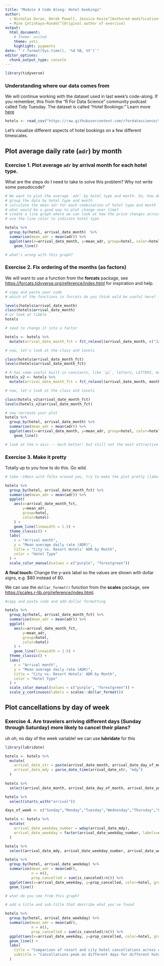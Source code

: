 ```yaml
---
title: "Module 4 Code Along: Hotel bookings"
author:
  - Nicholas Duran, Derek Powell, Jessica Kosie^[Authored modifications to original code]
  - Mine Çetinkaya-Rundel^[Original author of exercise]
output:
  html_document:
    # theme: united
    theme: yeti
    highlight: pygments
date: "`r format(Sys.time(), '%d %B, %Y')`"
editor_options: 
  chunk_output_type: console
---
```


```r

library(tidyverse)

```

### Understanding where our data comes from

We will continue working with the dataset used in last week's code-along. If you remember, this from the "R For Data Science" community podcast called Tidy Tuesday. The dataset is called "Hotel Bookings:" Learn more [here](https://github.com/rfordatascience/tidytuesday/blob/master/data/2020/2020-02-11/readme.md)

```r

hotels <- read_csv("https://raw.githubusercontent.com/rfordatascience/tidytuesday/master/data/2020/2020-02-11/hotels.csv")

```

Let's visualize different aspects of hotel bookings on a few different timescales.

## Plot average daily rate (`adr`) by month

### Exercise 1. Plot average `adr` by arrival month for each hotel type. 

What are the steps do I need to take to solve this problem? Why not write some pseudocode?

```r

# We want to plot the average `adr` by hotel type and month. So, how do we do that?
# group the data by hotel type and month
# calculate the mean adr for each combination of hotel type and month
# what would be a good way to plot change over time?
# create a line graph where we can look at how the price changes across months - line graphs are good for plotting change over time
# use the line color to indicate hotel type

hotels %>% 
  group_by(hotel, arrival_date_month)  %>% 
  summarise(mean_adr = mean(adr)) %>%
  ggplot(aes(x=arrival_date_month, y=mean_adr, group=hotel, color=hotel)) +
    geom_line()

# what's wrong with this graph?

```

### Exercise 2. Fix ordering of the months (as factors)

We will want to use a function from the **forcats** package, see <https://forcats.tidyverse.org/reference/index.html> for inspiration and help.

```r

# copy and paste your code
# which of the functions in forcats do you think wold be useful here?

levels(hotels$arrival_date_month)
class(hotels$arrival_date_month)
# or look at tibble
hotels

# need to change it into a factor

hotels <- hotels %>%
  mutate(arrival_date_month_fct = fct_relevel(arrival_date_month, c("January", "February", "March", "April", "May", "June", "July", "August", "September", "October", "November", "December"))) 

# now, let's look at the class and levels

class(hotels$arrival_date_month_fct)
levels(hotels$arrival_date_month_fct)

# R has some useful built-in constants, like `pi`, letters, LETTERS, month.name  
hotels_v2 <- hotels %>%
  mutate(arrival_date_month_fct = fct_relevel(arrival_date_month, month.name))

# now, let's look at the class and levels

class(hotels_v2$arrival_date_month_fct)
levels(hotels_v2$arrival_date_month_fct)

# now recreate your plot
hotels %>% 
  group_by(hotel, arrival_date_month) %>%
  summarise(mean_adr = mean(adr)) %>%
  ggplot(aes(x=arrival_date_month, y=mean_adr, group=hotel, color=hotel)) +
    geom_line()

# look at the x axis -- much better! but still not the most attractive plot.

```

### Exercise 3. Make it pretty

Totally up to you how to do this. Go wild. 

```r

# take ~10min with folks around you, try to make the plot pretty (labels, colors, theme)

hotels %>%
  group_by(hotel, arrival_date_month_fct) %>%
  summarise(mean_adr = mean(adr)) %>%
  ggplot(
    aes(x=arrival_date_month_fct, 
        y=mean_adr, 
        group=hotel, 
        color=hotel)
    ) +
    geom_line(linewidth = 1.5) +
  theme_classic() +
  labs(
    x = "Arrival month",
    y = "Mean average daily rate (ADR)",
    title = "City vs. Resort Hotels' ADR by Month",
    color = "Hotel Type"
  ) +
  scale_color_manual(values = c("purple", "forestgreen"))

```

**A final touch:** Change the y-axis label so the values are shown with dollar signs, e.g. $80 instead of 80.

We can use the `dollar_format()` function from the **scales** package, see <https://scales.r-lib.org/reference/index.html>.

```r

#copy and paste code and add dollar formatting

hotels %>%
  group_by(hotel, arrival_date_month_fct) %>%
  summarise(mean_adr = mean(adr)) %>%
  ggplot(
    aes(x=arrival_date_month_fct, 
        y=mean_adr, 
        group=hotel, 
        color=hotel)
    ) +
    geom_line(linewidth = 1.5) +
  theme_classic() +
  labs(
    x = "Arrival month",
    y = "Mean average daily rate (ADR)",
    title = "City vs. Resort Hotels' ADR by Month",
    color = "Hotel Type"
  ) +
  scale_color_manual(values = c("purple", "forestgreen")) +
  scale_y_continuous(labels = scales::dollar_format()) 

```

## Plot cancellations by day of week

### Exercise 4. Are travelers arriving different days (Sunday through Saturday) more likely to cancel their plans?

uh oh, no day of the week variable! we can use **lubridate** for this

```r
library(lubridate)

hotels <- hotels %>%
  mutate(
    arrival_date_str = paste(arrival_date_month, arrival_date_day_of_month, arrival_date_year),
    arrival_date_mdy = parse_date_time(arrival_date_str, "mdy")
  ) 
  
hotels %>% 
  select(arrival_date_month, arrival_date_day_of_month, arrival_date_year, arrival_date_str, arrival_date_mdy)

hotels %>% 
  select(starts_with("arrival"))

days_of_week <- c("Sunday","Monday","Tuesday","Wednesday","Thursday","Friday","Saturday")

hotels <- hotels %>%
  mutate(
    arrival_date_weekday_number = wday(arrival_date_mdy),
    arrival_date_weekday = factor(arrival_date_weekday_number, labels=days_of_week)
  ) 

hotels %>% 
  select(arrival_date_mdy, arrival_date_weekday_number, arrival_date_weekday)

hotels %>%
  group_by(hotel, arrival_date_weekday) %>%
  summarize(mean_adr = mean(adr),
            n = n(),
            prop_cancelled = sum(is_canceled)/n()) %>%
  ggplot(aes(x=arrival_date_weekday, y=prop_cancelled, color=hotel, group=hotel)) +
  geom_line()

# what do you see from this graph? 

# add a title and sub-title that describe what you've found

hotels %>%
  group_by(hotel, arrival_date_weekday) %>%
  summarize(mean_adr = mean(adr),
            n = n(),
            prop_cancelled = sum(is_canceled)/n()) %>%
  ggplot(aes(x=arrival_date_weekday, y=prop_cancelled, color=hotel, group=hotel)) +
  geom_line() +
  labs(
    title = "Comparison of resort and city hotel cancellations across days of week",
    subtitle = "Cancellations peak on different days for different hotel types"
  )

```

